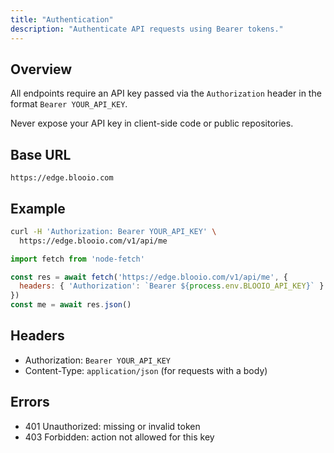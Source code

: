 ```yaml
---
title: "Authentication"
description: "Authenticate API requests using Bearer tokens."
---
```


## Overview

All endpoints require an API key passed via the `Authorization` header in the format `Bearer YOUR_API_KEY`.

<Warning>Never expose your API key in client-side code or public repositories.</Warning>

## Base URL

```
https://edge.blooio.com
```

## Example

<CodeGroup>

```bash cURL
curl -H 'Authorization: Bearer YOUR_API_KEY' \
  https://edge.blooio.com/v1/api/me
```

```javascript Node.js
import fetch from 'node-fetch'

const res = await fetch('https://edge.blooio.com/v1/api/me', {
  headers: { 'Authorization': `Bearer ${process.env.BLOOIO_API_KEY}` }
})
const me = await res.json()
```

</CodeGroup>

## Headers

- Authorization: `Bearer YOUR_API_KEY`
- Content-Type: `application/json` (for requests with a body)

## Errors

- 401 Unauthorized: missing or invalid token
- 403 Forbidden: action not allowed for this key


